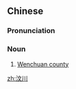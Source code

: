 ==Chinese==
{{zh-forms}}

===Pronunciation===
{{zh-pron
|m=Wènchuān
|cat=n
}}

===Noun===
{{zh-noun}}

# [[w:Wenchuan county|Wenchuan county]]

[[zh:汶川]]